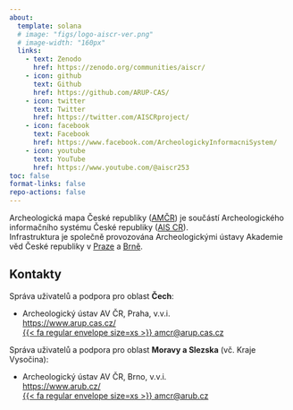 ```yaml
---
about:
  template: solana
  # image: "figs/logo-aiscr-ver.png"
  # image-width: "160px"
  links:
    - text: Zenodo
      href: https://zenodo.org/communities/aiscr/
    - icon: github
      text: Github
      href: https://github.com/ARUP-CAS/
    - icon: twitter
      text: Twitter
      href: https://twitter.com/AISCRproject/
    - icon: facebook
      text: Facebook
      href: https://www.facebook.com/ArcheologickyInformacniSystem/
    - icon: youtube
      text: YouTube
      href: https://www.youtube.com/@aiscr253
toc: false
format-links: false
repo-actions: false
---
```


Archeologická mapa České republiky ([AMČR](https://amcr-info.aiscr.cz/){.external}) je součástí Archeologického informačního systému České republiky ([AIS CR](https://aiscr.cz/){.external}).  
Infrastruktura je společně provozována Archeologickými ústavy Akademie věd České republiky v [Praze](https://www.arup.cas.cz){.external} a [Brně](https://www.arub.cz/){.external}.


## Kontakty

Správa uživatelů a podpora pro oblast **Čech**:

- Archeologický ústav AV ČR, Praha, v.v.i.  
  [https://www.arup.cas.cz/](https://www.arup.cas.cz/){.external}  
  [{{< fa regular envelope size=xs >}} amcr@arup.cas.cz](mailto:amcr@arup.cas.cz)

Správa uživatelů a podpora pro oblast **Moravy a Slezska** (vč. Kraje Vysočina):

- Archeologický ústav AV ČR, Brno, v.v.i.  
  [https://www.arub.cz/](https://www.arub.cz/){.external}  
  [{{< fa regular envelope size=xs >}} amcr@arub.cz](mailto:amcr@arub.cz)
